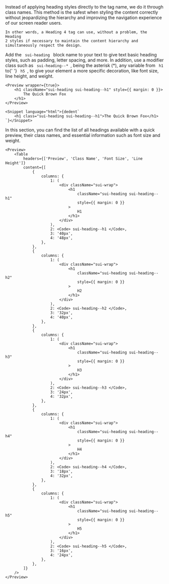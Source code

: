 
<Section contained={true} style={{ paddingTop: 0 }}>
	Instead of applying heading styles directly to the tag name, we do it
	through class names. This method is the safest when styling the content
	correctly without jeopardizing the hierarchy and improving the
	navigation experience of our screen reader users.

	In other words, a Heading 4 tag can use, without a problem, the Heading
	2 styles if necessary to maintain the content hierarchy and
	simultaneously respect the design.
</Section>

<Section title="Usage" contained={true} border={true} style={{ paddingTop: 0 }}>
	Add the <Code> sui-heading </Code> block name to your text to give text
	basic heading styles, such as padding, letter spacing, and more. In
	addition, use a modifier class such as <Code> sui-heading--* </Code>,
	being the asterisk (*), any variable from <Code> h1 </Code> to{' '}
	<Code> h5 </Code>, to give your element a more specific decoration, like
	font size, line height, and weight.

	<Preview wrapper={true}>
		<h1 className="sui-heading sui-heading--h1" style={{ margin: 0 }}>
			The Quick Brown Fox
		</h1>
	</Preview>

	<Snippet language="html">{dedent`
		<h1 class="sui-heading sui-heading--h1">The Quick Brown Fox</h1>
	`}</Snippet>
</Section>

<Section title="Comparison Table">
	<div className="csb-section__contained" style={{ marginBottom: 20 }}>
		In this section, you can find the list of all headings available
		with a quick preview, their class names, and essential information
		such as font size and weight.
	</div>

	<Preview>
		<Table
			headers={['Preview', 'Class Name', 'Font Size', 'Line Height']}
			content={[
				{
					columns: {
						1: (
							<div className="sui-wrap">
								<h1
									className="sui-heading sui-heading--h1"
									style={{ margin: 0 }}
								>
									H1
								</h1>
							</div>
						),
						2: <Code> sui-heading--h1 </Code>,
						3: '40px',
						4: '48px',
					},
				},
				{
					columns: {
						1: (
							<div className="sui-wrap">
								<h1
									className="sui-heading sui-heading--h2"
									style={{ margin: 0 }}
								>
									H2
								</h1>
							</div>
						),
						2: <Code> sui-heading--h2 </Code>,
						3: '32px',
						4: '40px',
					},
				},
				{
					columns: {
						1: (
							<div className="sui-wrap">
								<h1
									className="sui-heading sui-heading--h3"
									style={{ margin: 0 }}
								>
									H3
								</h1>
							</div>
						),
						2: <Code> sui-heading--h3 </Code>,
						3: '24px',
						4: '32px',
					},
				},
				{
					columns: {
						1: (
							<div className="sui-wrap">
								<h1
									className="sui-heading sui-heading--h4"
									style={{ margin: 0 }}
								>
									H4
								</h1>
							</div>
						),
						2: <Code> sui-heading--h4 </Code>,
						3: '18px',
						4: '32px',
					},
				},
				{
					columns: {
						1: (
							<div className="sui-wrap">
								<h1
									className="sui-heading sui-heading--h5"
									style={{ margin: 0 }}
								>
									H5
								</h1>
							</div>
						),
						2: <Code> sui-heading--h5 </Code>,
						3: '16px',
						4: '24px',
					},
				},
			]}
		/>
	</Preview>
</Section>
